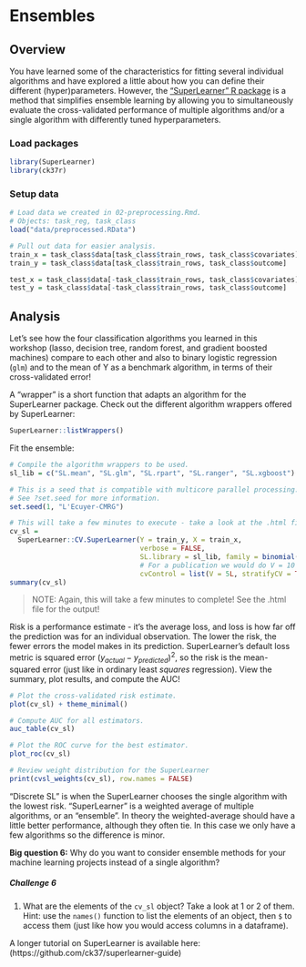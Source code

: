 # Ensembles

## Overview

You have learned some of the characteristics for fitting several individual algorithms and have explored a little about how you can define their different (hyper)parameters. However, the ["SuperLearner" R package](https://cran.r-project.org/web/packages/SuperLearner/index.html) is a method that simplifies ensemble learning by allowing you to simultaneously evaluate the cross-validated performance of multiple algorithms and/or a single algorithm with differently tuned hyperparameters.  

### Load packages

```r
library(SuperLearner)
library(ck37r)
```

### Setup data

```r
# Load data we created in 02-preprocessing.Rmd.
# Objects: task_reg, task_class
load("data/preprocessed.RData")

# Pull out data for easier analysis.
train_x = task_class$data[task_class$train_rows, task_class$covariates]
train_y = task_class$data[task_class$train_rows, task_class$outcome]

test_x = task_class$data[-task_class$train_rows, task_class$covariates]
test_y = task_class$data[-task_class$train_rows, task_class$outcome]
```

## Analysis

Let's see how the four classification algorithms you learned in this workshop (lasso, decision tree, random forest, and gradient boosted machines) compare to each other and also to binary logistic regression (`glm`) and to the mean of Y as a benchmark algorithm, in terms of their cross-validated error!  

A "wrapper" is a short function that adapts an algorithm for the SuperLearner package. Check out the different algorithm wrappers offered by SuperLearner:

```r
SuperLearner::listWrappers()
```

Fit the ensemble:

```r
# Compile the algorithm wrappers to be used.
sl_lib = c("SL.mean", "SL.glm", "SL.rpart", "SL.ranger", "SL.xgboost")

# This is a seed that is compatible with multicore parallel processing.
# See ?set.seed for more information.
set.seed(1, "L'Ecuyer-CMRG") 

# This will take a few minutes to execute - take a look at the .html file to see the output!
cv_sl =
  SuperLearner::CV.SuperLearner(Y = train_y, X = train_x,
                                verbose = FALSE,
                                SL.library = sl_lib, family = binomial(),
                                # For a publication we would do V = 10 or 20
                                cvControl = list(V = 5L, stratifyCV = TRUE))
summary(cv_sl)
```

> NOTE: Again, this will take a few minutes to complete! See the .html file for the output!

Risk is a performance estimate - it's the average loss, and loss is how far off the prediction was for an individual observation. The lower the risk, the fewer errors the model makes in its prediction. SuperLearner's default loss metric is squared error $(y_{actual} - y_{predicted})^2$, so the risk is the mean-squared error (just like in ordinary least _squares_ regression). View the summary, plot results, and compute the AUC!
```r

# Plot the cross-validated risk estimate.
plot(cv_sl) + theme_minimal()

# Compute AUC for all estimators.
auc_table(cv_sl)

# Plot the ROC curve for the best estimator.
plot_roc(cv_sl)

# Review weight distribution for the SuperLearner
print(cvsl_weights(cv_sl), row.names = FALSE)
```

"Discrete SL" is when the SuperLearner chooses the single algorithm with the lowest risk. "SuperLearner" is a weighted average of multiple algorithms, or an "ensemble". In theory the weighted-average should have a little better performance, although they often tie. In this case we only have a few algorithms so the difference is minor.  

**Big question 6:** Why do you want to consider ensemble methods for your machine learning projects instead of a single algorithm?  

##### Challenge 6
1. What are the elements of the `cv_sl` object? Take a look at 1 or 2 of them. Hint: use the `names()` function to list the elements of an object, then `$` to access them (just like how you would access columns in a dataframe).

A longer tutorial on SuperLearner is available here: (https://github.com/ck37/superlearner-guide)
